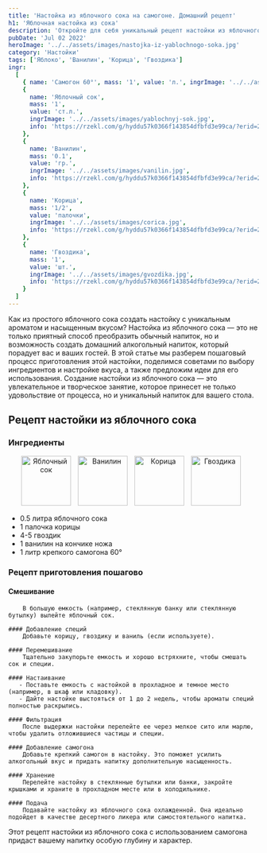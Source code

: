 ```yaml
---
title: 'Настойка из яблочного сока на самогоне. ДомашниЙ рецепт'
h1: 'Яблочная настойка из сока'
description: 'Откройте для себя уникальный рецепт настойки из яблочного сока! Поделимся пошаговым процессом создания этого ароматного напитка с насыщенным вкусом яблок и нотками специй. Погрузитесь в мир домашних настоек и наслаждайтесь вместе с нами!'
pubDate: 'Jul 02 2022'
heroImage: '../../assets/images/nastojka-iz-yablochnogo-soka.jpg'
category: 'Настойки'
tags: ['Яблоко', 'Ванилин', 'Корица', 'Гвоздика']
ingr:
  [
    { name: 'Самогон 60°', mass: '1', value: 'л.', ingrImage: '../../assets/images/samogon.jpg' },
    {
      name: 'Яблочный сок',
      mass: '1',
      value: 'ст.л.',
      ingrImage: '../../assets/images/yablochnyj-sok.jpg',
      info: 'https://rzekl.com/g/hyddu57k0366f143854dfbfd3e99ca/?erid=25H8d7vbP8SRTvH4QP3RzP&ulp=https%3A%2F%2Fmegamarket.ru%2Fcatalog%2F%3Fq%3D%25D1%258F%25D0%25B1%25D0%25BB%25D0%25BE%25D1%2587%25D0%25BD%25D1%258B%25D0%25B9%2520%25D1%2581%25D0%25BE%25D0%25BA'
    },
	{
      name: 'Ванилин',
      mass: '0.1',
      value: 'гр.',
      ingrImage: '../../assets/images/vanilin.jpg',
      info: 'https://rzekl.com/g/hyddu57k0366f143854dfbfd3e99ca/?erid=25H8d7vbP8SRTvH4QP3RzP&ulp=https%3A%2F%2Fmegamarket.ru%2Fcatalog%2F%3Fq%3D%25D0%25B2%25D0%25B0%25D0%25BD%25D0%25B8%25D0%25BB%25D0%25B8%25D0%25BD'
    },
	{
      name: 'Корица',
      mass: '1/2',
      value: 'палочки',
      ingrImage: '../../assets/images/corica.jpg',
      info: 'https://rzekl.com/g/hyddu57k0366f143854dfbfd3e99ca/?erid=25H8d7vbP8SRTvH4QP3RzP&ulp=https%3A%2F%2Fmegamarket.ru%2Fcatalog%2Fkorica%2F%23%3Frelated_search%3D%25D0%25BA%25D0%25BE%25D1%2580%25D0%25B8%25D1%2586%25D0%25B0'
    },
    {
      name: 'Гвоздика',
      mass: '1',
      value: 'шт.',
      ingrImage: '../../assets/images/gvozdika.jpg',
      info: 'https://rzekl.com/g/hyddu57k0366f143854dfbfd3e99ca/?erid=25H8d7vbP8SRTvH4QP3RzP&ulp=https%3A%2F%2Fmegamarket.ru%2Fcatalog%2F%3Fq%3D%25D0%25B3%25D0%25B2%25D0%25BE%25D0%25B7%25D0%25B4%25D0%25B8%25D0%25BA%25D0%25B0'
    }
  ]
---
```



Как из простого яблочного сока создать настойку с уникальным ароматом и насыщенным вкусом? Настойка из яблочного сока — это не только приятный способ преобразить обычный напиток, но и возможность создать домашний алкогольный напиток, который порадует вас и ваших гостей. В этой статье мы разберем пошаговый процесс приготовления этой настойки, поделимся советами по выбору ингредиентов и настройке вкуса, а также предложим идеи для его использования. Создание настойки из яблочного сока — это увлекательное и творческое занятие, которое принесет не только удовольствие от процесса, но и уникальный напиток для вашего стола.

## Рецепт настойки из яблочного сока

### Ингредиенты

<p align='center'>
	<Image
		height='100'
		style='display: inline-block; margin-right: 10px;'
		src={img1}
		formats='avif'
		alt='Яблочный сок'
	/>
	<Image
		height='100'
		style='display: inline-block; margin-right: 10px;'
		src={img2}
		formats='avif'
		alt='Ванилин'
	/>
	<Image
		height='100'
		style='display: inline-block; margin-right: 10px;'
		src={img3}
		formats='avif'
		alt='Корица'
	/>
	<Image
		height='100'
		style='display: inline-block; margin-right: 10px;'
		src={img4}
		formats='avif'
		alt='Гвоздика'
	/>
</p>

- 0.5 литра яблочного сока
- 1 палочка корицы
- 4-5 гвоздик
- 1 ванилин на кончике ножа
- 1 литр крепкого самогона 60°

### Рецепт приготовления пошагово

#### Смешивание

        В большую емкость (например, стеклянную банку или стеклянную бутылку) вылейте яблочный сок.

    #### Добавление специй
        Добавьте корицу, гвоздику и ваниль (если используете).

    #### Перемешивание
        Тщательно закупорьте емкость и хорошо встряхните, чтобы смешать сок и специи.

    #### Настаивание
       - Поставьте емкость с настойкой в прохладное и темное место (например, в шкаф или кладовку).
       - Дайте настойке выстояться от 1 до 2 недель, чтобы ароматы специй полностью раскрылись.

    #### Фильтрация
        После выдержки настойки перелейте ее через мелкое сито или марлю, чтобы удалить отложившиеся частицы и специи.

    #### Добавление самогона
        Добавьте крепкий самогон в настойку. Это поможет усилить алкогольный вкус и придать напитку дополнительную насыщенность.

    #### Хранение
        Перелейте настойку в стеклянные бутылки или банки, закройте крышками и храните в прохладном месте или в холодильнике.

    #### Подача
        Подавайте настойку из яблочного сока охлажденной. Она идеально подойдет в качестве десертного ликера или самостоятельного напитка.

Этот рецепт настойки из яблочного сока с использованием самогона придаст вашему напитку особую глубину и характер.
